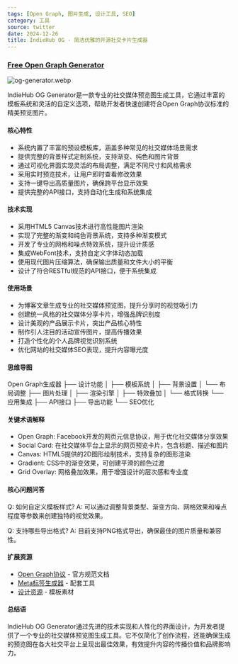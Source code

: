 ```yaml
---
tags: [Open Graph, 图片生成, 设计工具, SEO]
category: 工具
source: twitter
date: 2024-12-26
title: IndieHub OG - 简洁优雅的开源社交卡片生成器
---
```


### [Free Open Graph Generator](https://og.indiehub.best/)

![og-generator.webp](https://img.mengpeng.tech/i/2024/12/26/676ce16c029a3.webp)

IndieHub OG Generator是一款专业的社交媒体预览图生成工具，它通过丰富的模板系统和灵活的自定义选项，帮助开发者快速创建符合Open Graph协议标准的精美预览图片。

#### 核心特性
- 系统内置了丰富的预设模板库，涵盖多种常见的社交媒体场景需求
- 提供完整的背景样式定制系统，支持渐变、纯色和图片背景
- 通过可视化界面实现灵活的布局调整，满足不同尺寸和风格需求
- 采用实时预览技术，让用户即时查看修改效果
- 支持一键导出高质量图片，确保跨平台显示效果
- 提供完整的API接口，支持自动化生成和系统集成

#### 技术实现
- 采用HTML5 Canvas技术进行高性能图片渲染
- 实现了完整的渐变和纯色背景系统，支持多种渐变模式
- 开发了专业的网格和噪点特效系统，提升设计质感
- 集成WebFont技术，支持自定义字体动态加载
- 使用现代图片压缩算法，确保输出质量和文件大小的平衡
- 设计了符合RESTful规范的API接口，便于系统集成

#### 使用场景
- 为博客文章生成专业的社交媒体预览图，提升分享时的视觉吸引力
- 创建统一风格的社交媒体分享卡片，增强品牌识别度
- 设计美观的产品展示卡片，突出产品核心特性
- 制作引人注目的活动宣传图片，提高传播效果
- 打造个性化的个人品牌视觉识别系统
- 优化网站的社交媒体SEO表现，提升内容曝光度

#### 思维导图
Open Graph生成器
├── 设计功能
│   ├── 模板系统
│   ├── 背景设置
│   └── 布局调整
├── 图片处理
│   ├── 渲染引擎
│   ├── 特效叠加
│   └── 格式转换
└── 应用集成
    ├── API接口
    ├── 导出功能
    └── SEO优化

#### 关键术语解释
- Open Graph: Facebook开发的网页元信息协议，用于优化社交媒体分享效果
- Social Card: 在社交媒体平台上显示的网页预览卡片，包含标题、描述和图片
- Canvas: HTML5提供的2D图形绘制技术，支持复杂的图形渲染
- Gradient: CSS中的渐变效果，可创建平滑的颜色过渡
- Grid Overlay: 网格叠加效果，用于增强设计的层次感和专业度

#### 核心问题问答
Q: 如何自定义模板样式?
A: 可以通过调整背景类型、渐变方向、网格效果和噪点程度等参数来创建独特的视觉效果。

Q: 支持哪些导出格式?
A: 目前支持PNG格式导出，确保最佳的图片质量和兼容性。

#### 扩展资源
- [Open Graph协议](https://ogp.me/) - 官方规范文档
- [Meta标签生成器](https://metatags.io/) - 配套工具
- [设计资源](https://og.indiehub.best/resources) - 模板素材

#### 总结语
IndieHub OG Generator通过先进的技术实现和人性化的界面设计，为开发者提供了一个专业的社交媒体预览图生成工具。它不仅简化了创作流程，还能确保生成的预览图在各大社交平台上呈现出最佳效果，有效提升内容的传播价值和品牌影响力。 
